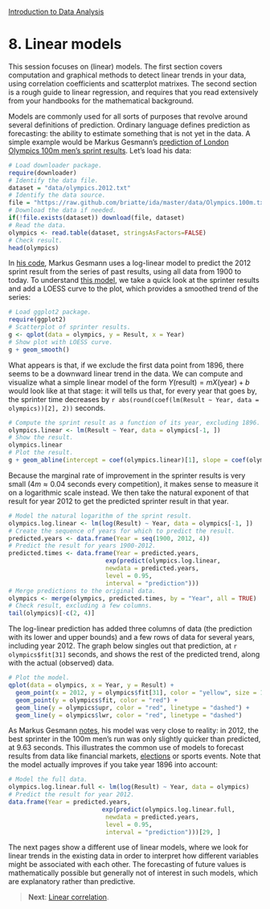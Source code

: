<style>@import url(style.css);</style>
[Introduction to Data Analysis](index.html "Course index")

# 8. Linear models

[gesmann-1]: http://lamages.blogspot.fr/2012/08/london-olympics-100m-mens-sprint-results.html
[gesmann-2]: http://lamages.blogspot.co.uk/2012/07/london-olympics-and-prediction-for-100m.html
[silver]: http://fivethirtyeight.blogs.nytimes.com/

This session focuses on (linear) models. The first section covers computation and graphical methods to detect linear trends in your data, using correlation coefficients and scatterplot matrixes. The second section is a rough guide to linear regression, and requires that you read extensively from your handbooks for the mathematical background.

Models are commonly used for all sorts of purposes that revolve around several definitions of prediction. Ordinary language defines prediction as forecasting: the ability to estimate something that is not yet in the data. A simple example would be Markus Gesmann's [prediction of London Olympics 100m men's sprint results][gesmann-1]. Let's load his data:

```r
# Load downloader package.
require(downloader)
# Identify the data file.
dataset = "data/olympics.2012.txt"
# Identify the data source.
file = "https://raw.github.com/briatte/ida/master/data/Olympics.100m.txt"
# Download the data if needed.
if(!file.exists(dataset)) download(file, dataset)
# Read the data.
olympics <- read.table(dataset, stringsAsFactors=FALSE)
# Check result.
head(olympics)
```

In [his code][gesmann-1], Markus Gesmann uses a log-linear model to predict the 2012 sprint result from the series of past results, using all data from 1900 to today. To understand [this model][gesmann-2], we take a quick look at the sprinter results and add a LOESS curve to the plot, which provides a smoothed trend of the series:

```r
# Load ggplot2 package.
require(ggplot2)
# Scatterplot of sprinter results.
g <- qplot(data = olympics, y = Result, x = Year)
# Show plot with LOESS curve.
g + geom_smooth()
```

What appears is that, if we exclude the first data point from 1896, there seems to be a downward linear trend in the data. We can compute and visualize what a simple linear model of the form $Y \text{(result)} = m X \text{(year)} + b$ would look like at that stage: it will tells us that, for every year that goes by, the sprinter time decreases by `r abs(round(coef(lm(Result ~ Year, data = olympics))[2], 2))` seconds.

```r
# Compute the sprint result as a function of its year, excluding 1896.
olympics.linear <- lm(Result ~ Year, data = olympics[-1, ])
# Show the result.
olympics.linear
# Plot the result.
g + geom_abline(intercept = coef(olympics.linear)[1], slope = coef(olympics.linear)[2])
```

Because the marginal rate of improvement in the sprinter results is very small ($4m \approx 0.04$ seconds every competition), it makes sense to measure it on a logarithmic scale instead. We then take the natural exponent of that result for year 2012 to get the predicted sprinter result in that year.

```r
# Model the natural logarithm of the sprint result.
olympics.log.linear <- lm(log(Result) ~ Year, data = olympics[-1, ])
# Create the sequence of years for which to predict the result.
predicted.years <- data.frame(Year = seq(1900, 2012, 4))
# Predict the result for years 1900-2012.
predicted.times <- data.frame(Year = predicted.years,
                           exp(predict(olympics.log.linear, 
                           newdata = predicted.years, 
                           level = 0.95,
                           interval = "prediction")))
# Merge predictions to the original data.
olympics <- merge(olympics, predicted.times, by = "Year", all = TRUE)
# Check result, excluding a few columns.
tail(olympics)[-c(2, 4)]
```

The log-linear prediction has added three columns of data (the prediction with its lower and upper bounds) and a few rows of data for several years, including year 2012. The graph below singles out that prediction, at `r olympics$fit[31]` seconds, and shows the rest of the predicted trend, along with the actual (observed) data.

```r
# Plot the model.
qplot(data = olympics, x = Year, y = Result) + 
  geom_point(x = 2012, y = olympics$fit[31], color = "yellow", size = 10) +
  geom_point(y = olympics$fit, color = "red") +
  geom_line(y = olympics$upr, color = "red", linetype = "dashed") +
  geom_line(y = olympics$lwr, color = "red", linetype = "dashed")
```

As Markus Gesmann [notes][gesmann-2], his model was very close to reality: in 2012, the best sprinter in the 100m men's run was only slightly quicker than predicted, at 9.63 seconds. This illustrates the common use of models to forecast results from data like financial markets, [elections][silver] or sports events. Note that the model actually improves if you take year 1896 into account:

```r
# Model the full data.
olympics.log.linear.full <- lm(log(Result) ~ Year, data = olympics)
# Predict the result for year 2012.
data.frame(Year = predicted.years,
                          exp(predict(olympics.log.linear.full, 
                           newdata = predicted.years, 
                           level = 0.95,
                           interval = "prediction")))[29, ]
```

The next pages show a different use of linear models, where we look for linear trends in the existing data in order to interpret how different variables might be associated with each other. The forecasting of future values is mathematically possible but generally not of interest in such models, which are explanatory rather than predictive.

> __Next__: [Linear correlation](081_correlation.html).
